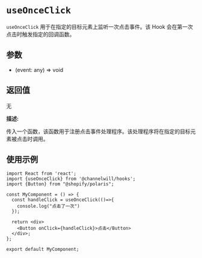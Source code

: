 
<Meta title="DOM Hooks/useOnceClick" />

# `useOnceClick`

`useOnceClick` 用于在指定的目标元素上监听一次点击事件。该 Hook 会在第一次点击时触发指定的回调函数。

## 参数

- (event: any) => void

## 返回值
无

__描述:__

传入一个函数，该函数用于注册点击事件处理程序。该处理程序将在指定的目标元素被点击时调用。

## 使用示例
```tsx
import React from 'react';
import {useOnceClick} from '@channelwill/hooks';
import {Button} from "@shopify/polaris";

const MyComponent = () => {
  const handleClick = useOnceClick(()=>{
    console.log("点击了一次")
  });

  return <div>
    <Button onClick={handleClick}>点击</Button>
  </div>;
};

export default MyComponent;
```
